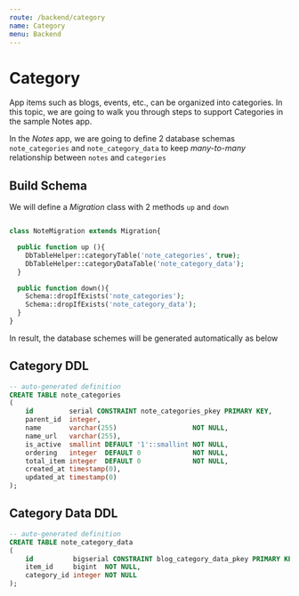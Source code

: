 ```yaml
---
route: /backend/category
name: Category
menu: Backend
---
```


# Category

App items such as blogs, events, etc., can be organized into categories. In this topic, we are going to walk you through steps to support Categories in the sample Notes app.

In the _Notes_ app, we are going to define 2 database schemas `note_categories` and `note_category_data` to keep _many-to-many_ relationship between `notes` and `categories`

## Build Schema

We will define a _Migration_ class with 2 methods `up` and `down`

```php

class NoteMigration extends Migration{

  public function up (){
    DbTableHelper::categoryTable('note_categories', true);
    DbTableHelper::categoryDataTable('note_category_data');
  }

  public function down(){
    Schema::dropIfExists('note_categories');
    Schema::dropIfExists('note_category_data');
  }
}

```

In result, the database schemes will be generated automatically as below

## Category DDL

```sql
-- auto-generated definition
CREATE TABLE note_categories
(
    id         serial CONSTRAINT note_categories_pkey PRIMARY KEY,
    parent_id  integer,
    name       varchar(255)                   NOT NULL,
    name_url   varchar(255),
    is_active  smallint DEFAULT '1'::smallint NOT NULL,
    ordering   integer  DEFAULT 0             NOT NULL,
    total_item integer  DEFAULT 0             NOT NULL,
    created_at timestamp(0),
    updated_at timestamp(0)
);
```

## Category Data DDL

```sql
-- auto-generated definition
CREATE TABLE note_category_data
(
    id          bigserial CONSTRAINT blog_category_data_pkey PRIMARY KEY,
    item_id     bigint  NOT NULL,
    category_id integer NOT NULL
);
```
